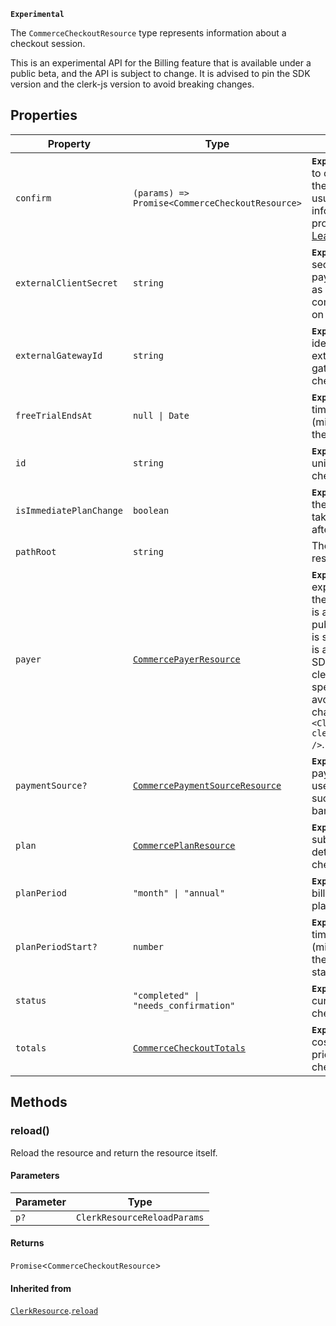 **`Experimental`**

The `CommerceCheckoutResource` type represents information about a checkout session.

This is an experimental API for the Billing feature that is available under a public beta, and the API is subject to change. It is advised to pin the SDK version and the clerk-js version to avoid breaking changes.

## Properties

| Property                                                   | Type                                                                    | Description                                                                                                                                                                                                                                                                                                         | Overrides                                                           |
| ---------------------------------------------------------- | ----------------------------------------------------------------------- | ------------------------------------------------------------------------------------------------------------------------------------------------------------------------------------------------------------------------------------------------------------------------------------------------------------------- | ------------------------------------------------------------------- |
| <a id="confirm"></a> `confirm`                             | <code>(params) => Promise\<CommerceCheckoutResource\></code>            | **`Experimental`** A function to confirm and finalize the checkout process, usually after payment information has been provided and validated. [Learn more.](#confirm)                                                                                                                                              | -                                                                   |
| <a id="externalclientsecret"></a> `externalClientSecret`   | `string`                                                                | **`Experimental`** A client secret from an external payment provider (such as Stripe) used to complete the payment on the client-side.                                                                                                                                                                              | -                                                                   |
| <a id="externalgatewayid"></a> `externalGatewayId`         | `string`                                                                | **`Experimental`** The identifier for the external payment gateway used for this checkout session.                                                                                                                                                                                                                  | -                                                                   |
| <a id="freetrialendsat"></a> `freeTrialEndsAt`             | <code>null \| Date</code>                                               | **`Experimental`** Unix timestamp (milliseconds) of when the free trial ends.                                                                                                                                                                                                                                       | -                                                                   |
| <a id="id"></a> `id`                                       | `string`                                                                | **`Experimental`** The unique identifier for the checkout session.                                                                                                                                                                                                                                                  | [`ClerkResource`](clerk-resource.mdx).[`id`](clerk-resource.mdx#id) |
| <a id="isimmediateplanchange"></a> `isImmediatePlanChange` | `boolean`                                                               | **`Experimental`** Whether the plan change will take effect immediately after checkout.                                                                                                                                                                                                                             | -                                                                   |
| <a id="pathroot"></a> `pathRoot`                           | `string`                                                                | The root path of the resource.                                                                                                                                                                                                                                                                                      | -                                                                   |
| <a id="payer"></a> `payer`                                 | [`CommercePayerResource`](commerce-payer-resource.mdx)                  | **`Experimental`** This is an experimental API for the Billing feature that is available under a public beta, and the API is subject to change. It is advised to pin the SDK version and the clerk-js version to a specific version to avoid breaking changes. Example: `<ClerkProvider clerkJsVersion="x.x.x" />`. | -                                                                   |
| <a id="paymentsource"></a> `paymentSource?`                | [`CommercePaymentSourceResource`](commerce-payment-source-resource.mdx) | **`Experimental`** The payment source being used for the checkout, such as a credit card or bank account.                                                                                                                                                                                                           | -                                                                   |
| <a id="plan"></a> `plan`                                   | [`CommercePlanResource`](commerce-plan-resource.mdx)                    | **`Experimental`** The subscription plan details for the checkout.                                                                                                                                                                                                                                                  | -                                                                   |
| <a id="planperiod"></a> `planPeriod`                       | <code>"month" \| "annual"</code>                                        | **`Experimental`** The billing period for the plan.                                                                                                                                                                                                                                                                 | -                                                                   |
| <a id="planperiodstart"></a> `planPeriodStart?`            | `number`                                                                | **`Experimental`** Unix timestamp (milliseconds) of when the current period starts.                                                                                                                                                                                                                                 | -                                                                   |
| <a id="status"></a> `status`                               | <code>"completed" \| "needs_confirmation"</code>                        | **`Experimental`** The current status of the checkout session.                                                                                                                                                                                                                                                      | -                                                                   |
| <a id="totals"></a> `totals`                               | [`CommerceCheckoutTotals`](commerce-checkout-totals.mdx)                | **`Experimental`** The total costs, taxes, and other pricing details for the checkout.                                                                                                                                                                                                                              | -                                                                   |

## Methods

### reload()

Reload the resource and return the resource itself.

#### Parameters

| Parameter | Type                        |
| --------- | --------------------------- |
| `p?`      | `ClerkResourceReloadParams` |

#### Returns

`Promise`\<`CommerceCheckoutResource`\>

#### Inherited from

[`ClerkResource`](clerk-resource.mdx).[`reload`](clerk-resource.mdx#reload)

